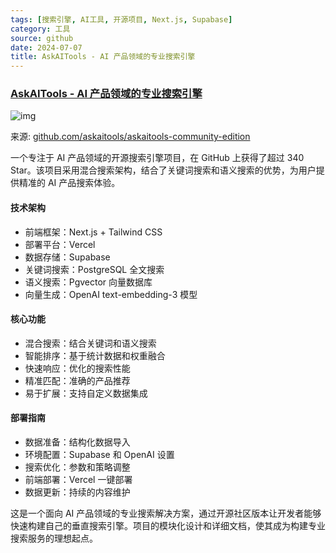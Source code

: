 ```yaml
---
tags: [搜索引擎, AI工具, 开源项目, Next.js, Supabase]
category: 工具
source: github
date: 2024-07-07
title: AskAITools - AI 产品领域的专业搜索引擎
---
```


### [AskAITools - AI 产品领域的专业搜索引擎](https://github.com/askaitools/askaitools-community-edition)

![img](https://img.mengpeng.tech/i/2024/12/08/6755498c2a319.webp)

来源: [github.com/askaitools/askaitools-community-edition](https://github.com/askaitools/askaitools-community-edition)

一个专注于 AI 产品领域的开源搜索引擎项目，在 GitHub 上获得了超过 340 Star。该项目采用混合搜索架构，结合了关键词搜索和语义搜索的优势，为用户提供精准的 AI 产品搜索体验。

#### 技术架构
- 前端框架：Next.js + Tailwind CSS
- 部署平台：Vercel
- 数据存储：Supabase
- 关键词搜索：PostgreSQL 全文搜索
- 语义搜索：Pgvector 向量数据库
- 向量生成：OpenAI text-embedding-3 模型

#### 核心功能
- 混合搜索：结合关键词和语义搜索
- 智能排序：基于统计数据和权重融合
- 快速响应：优化的搜索性能
- 精准匹配：准确的产品推荐
- 易于扩展：支持自定义数据集成

#### 部署指南
- 数据准备：结构化数据导入
- 环境配置：Supabase 和 OpenAI 设置
- 搜索优化：参数和策略调整
- 前端部署：Vercel 一键部署
- 数据更新：持续的内容维护

这是一个面向 AI 产品领域的专业搜索解决方案，通过开源社区版本让开发者能够快速构建自己的垂直搜索引擎。项目的模块化设计和详细文档，使其成为构建专业搜索服务的理想起点。 